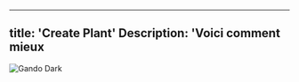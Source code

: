 ---
title: 'Create Plant'
Description: 'Voici comment mieux
--

<img
  className="hidden dark:block"
  src="/images/create-deposit.gif"
  alt="Gando Dark"
/>
